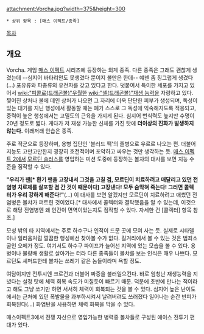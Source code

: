 attachment:Vorcha.jpg?width=375&height=300
 * 상위 항목 : [매스 이펙트/종족]

[[목차]]
== 개요 ==
Vorcha. 게임 [[매스 이펙트]] 시리즈에 등장하는 외계 종족. 다른 종족은 그래도 괜찮게 생겼는데 --심지어 바타리안도 못생겼다 뿐이지 볼만은 한데-- 얘넨 좀 징그럽게 생겼다(...) 포유류와 파충류의 유전자를 갖고 있다고 한다.
덧붙여서 특이한 세포를 가지고 있어서 [[wiki:"피콜로(드래곤볼)"우월한]] [[wiki:"셀(드래곤볼)"재생 능력]]을 자랑하고 있다. 찢어진 상처나 불에 데인 상처가 나으면 그 자리에 더욱 단단한 피부가 생성되며, 독성이 있는 대기를 지닌 행성에서 활동할 때는 폐가 스스로 그 독성에 익숙해지도록 적응되고, 중력이 높은 행성에서는 고밀도의 근육을 가지게 된다. 심지어 번식력도 높지만 수명이 20년 정도로 짧다. 게다가 저 재생 가능한 신체를 가진 탓에 '''더이상의 진화가 발생하지 않는다.''' 이래저래 안습은 종족.

주로 적군으로 등장하며, 용병 집단인 '블러드 팩'의 졸병으로 우르르 나오는 편.  더불어 지능도 고만고만한지 굉장히 호전적이며 포악하고 싸우는 것만 생각하는 듯. [[매스 이펙트 2]]에서 [[모르딘 솔러스]]를 영입하는 미션 도중에 등장하는 볼챠의 대사를 보면 지능 수준을 짐작할 수 있다. 

'''"우리가 팬[* 환기 팬을 고장내서 그것을 고칠 겸, 모르딘이 치료하려고 매달리고 있던 전염병 치료제를 살포할 겸 간 것이 때문이다] 고장낸다! 모두 숨막혀 죽는다! 그러면 콜렉터가 우리 강하게 해준다!"'''(...) 
이 대사를 보면 알겠지만 모르딘이 치료하려고 애썼던 전염병은 볼챠가 퍼트린 것이었다.[* 대사에서 콜렉터와 결탁했음을 알 수 있는데, 이것으로 해당 전염병엔 왜 인간이 면역이었는지도 짐작할 수 있다. 자세한 건 [콜렉터] 항목 참조.]

모성 밖의 타 지역에서는 주로 하수구나 인적이 드문 곳에 모여 사는 듯. 실제로 시타델이나 일리움처럼 깔끔한 행성에선 찾아볼 수가 없다. 길거리에서 볼 수 있는 것은 범죄소굴인 오메가 정도. 여기서도 하수구 파이프가 늘어선 지역에 있는 모습을 볼 수 있다. 용병이나 불량배 생활로 살아가는 터라 다른 종족들이 볼챠를 보는 인식은 매우 나쁘다. 모르딘도 셰퍼드한테 볼챠는 쓰레기 같은 놈들이라며 욕할 정도.

여담이지만 전투시엔 크로건과 더불어 짜증을 불러일으킨다. 바로 엄청난 재생능력을 지녔다는 설정 탓에 체력 회복 속도가 미칠듯이 빠르기 때문. 덕분에 초반에 만나는 적이라고 해도 그냥 쏘기만 하면 서서히 체력이 회복되는 것을 볼 수 있다. 심지어 높은 난이도에서는 근처에 있던 폭발물을 과부하시켜서 날려버려도 쓰러졌다 일어나는 순간 반피가 회복된다(...) 화염탄을 사용하면 체력 회복을 막을 수 있다.

매스이펙트3에서 전쟁 자산으로 영입가능한 병력중 볼챠들로 구성된 에이스 전투기 편대가 있다.
